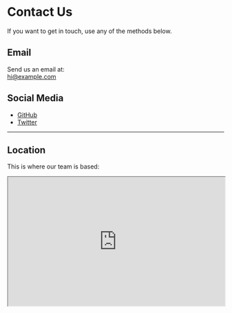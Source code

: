 # Contact Us

If you want to get in touch, use any of the methods below.

## Email

Send us an email at:  
[hi@example.com](mailto:hi@example.com)

## Social Media

- [GitHub](https://github.com/shuding/nextra)
- [Twitter](https://twitter.com/shuding_)

---

## Location

This is where our team is based:

<iframe
  width="100%"
  height="300"
  style={{ border: 0 }}
  loading="lazy"
  allowFullScreen
  src="https://www.google.com/maps/embed?pb=!1m18!1m12!1m3!1d10378.841298282908!2d-15.9898536!3d18.0864275!2m3!1f0!2f0!3f0!3m2!1i1024!2i768!4f13.1!3m3!1m2!1s0x11d38cb75bfc6633%3A0x32a92f6df5178721!2sNouakchott!5e0!3m2!1sen!2s!4v1624131234567"
></iframe>
